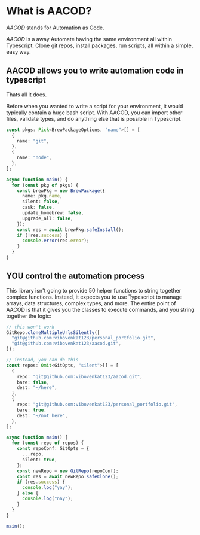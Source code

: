 # What is AACOD?

*AACOD* stands for Automation as Code.

*AACOD* is a away Automate having the same environment all within Typescript.
Clone git repos, install packages, run scripts, all within a simple, easy way.

## AACOD allows you to write automation code in typescript

Thats all it does.

Before when you wanted to write a script for your environment, it would
typically contain a huge bash script. With AACOD, you can import other files,
validate types, and do anything else that is possible in Typescript.

```ts filename="install_pkgs.ts"
const pkgs: Pick<BrewPackageOptions, "name">[] = [
  {
    name: "git",
  },
  {
    name: "node",
  },
];

async function main() {
  for (const pkg of pkgs) {
    const brewPkg = new BrewPackage({
      name: pkg.name,
      silent: false,
      cask: false,
      update_homebrew: false,
      upgrade_all: false,
    });
    const res = await brewPkg.safeInstall();
    if (!res.success) {
      console.error(res.error);
    }
  }
}
```

## **YOU** control the automation process

This library isn't going to provide 50 helper functions to string together
complex functions. Instead, it expects you to use Typescript to manage arrays,
data structures, complex types, and more. The entire point of AACOD is that
it gives you the classes to execute commands, and you string together the 
logic:

```ts filename="clone_projects.ts"
// this won't work
GitRepo.cloneMultipleUrlsSilently([
  "git@github.com:vibovenkat123/personal_portfolio.git",
  "git@github.com:vibovenkat123/aacod.git",
]);

// instead, you can do this
const repos: Omit<GitOpts, "silent">[] = [
  {
    repo: "git@github.com:vibovenkat123/aacod.git",
    bare: false,
    dest: "~/here",
  },
  {
    repo: "git@github.com:vibovenkat123/personal_portfolio.git",
    bare: true,
    dest: "~/not_here",
  },
];

async function main() {
  for (const repo of repos) {
    const repoConf: GitOpts = {
      ...repo,
      silent: true,
    };
    const newRepo = new GitRepo(repoConf);
    const res = await newRepo.safeClone();
    if (res.success) {
      console.log("yay");
    } else {
      console.log("nay");
    }
  }
}

main();
```
